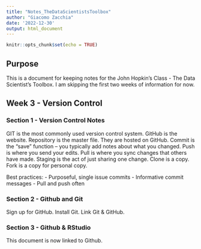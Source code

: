 ```yaml
---
title: "Notes_TheDataScientistsToolbox"
author: "Giacomo Zacchia"
date: '2022-12-30'
output: html_document
---
```


```r
knitr::opts_chunk$set(echo = TRUE)
```

## Purpose

This is a document for keeping notes for the John Hopkin's Class - The Data Scientist's Toolbox. I am skipping the first two weeks of information for now.

## Week 3 - Version Control

### Section 1 - Version Control Notes

GIT is the most commonly used version control system. GitHub is the website. Repository is the master file. They are hosted on GitHub. Commit is the "save" function -- you typically add notes about what you changed. Push is where you send your edits. Pull is where you sync changes that others have made. Staging is the act of just sharing one change. Clone is a copy. Fork is a copy for personal copy.

Best practices:
- Purposeful, single issue commits
- Informative commit messages
- Pull and push often

### Section 2 - Github and Git

Sign up for GitHub.
Install Git.
Link Git & GitHub.

### Section 3 - Github & RStudio

This document is now linked to Github.
